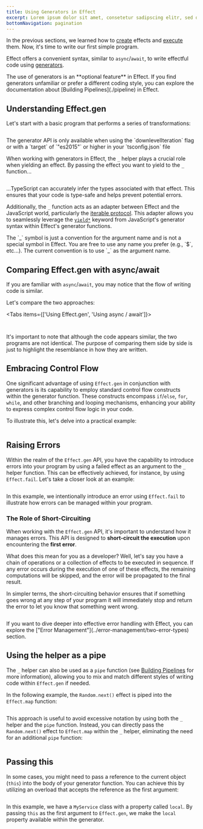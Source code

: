```yaml
---
title: Using Generators in Effect
excerpt: Lorem ipsum dolor sit amet, consetetur sadipscing elitr, sed diam nonumy eirmod tempor invidunt ut labore.
bottomNavigation: pagination
---
```


In the previous sections, we learned how to [create](./creating-effects) effects and [execute](./running-effects) them. Now, it's time to write our first simple program.

Effect offers a convenient syntax, similar to `async`/`await`, to write effectful code using [generators](https://developer.mozilla.org/en-US/docs/Web/JavaScript/Reference/Global_Objects/Generator).

<Idea>
  The use of generators is an **optional feature** in Effect. If you find generators unfamiliar or prefer a different coding style, you can explore the
  documentation about [Building Pipelines](./pipeline) in Effect.
</Idea>

## Understanding Effect.gen

Let's start with a basic program that performs a series of transformations:

```ts file=<rootDir>/src/essentials/using-generators/first-program-gen.ts

```

<Warning>
  The generator API is only available when using the `downlevelIteration` flag or with a `target` of `"es2015"` or higher in your `tsconfig.json` file
</Warning>

When working with generators in Effect, the `_` helper plays a crucial role when yielding an effect.
By passing the effect you want to yield to the `_` function...

```ts /task1/ /task2/ /divide(a, b)/ file=<rootDir>/src/essentials/using-generators/first-program-gen.ts#L16-L22

```

...TypeScript can accurately infer the types associated with that effect. This ensures that your code is type-safe and helps prevent potential errors.

Additionally, the `_` function acts as an adapter between Effect and the JavaScript world, particularly the [iterable protocol](https://developer.mozilla.org/en-US/docs/Web/JavaScript/Reference/Iteration_protocols). This adapter allows you to seamlessly leverage the [`yield*`](https://developer.mozilla.org/en-US/docs/Web/JavaScript/Reference/Operators/yield*) keyword from JavaScript's generator syntax within Effect's generator functions.

<Info>
  The `_` symbol is just a convention for the argument name and is not a special symbol in Effect. You are free to use any name you prefer (e.g., `$`,
  etc...). The current convention is to use `_` as the argument name.
</Info>

## Comparing Effect.gen with async/await

If you are familiar with `async`/`await`, you may notice that the flow of writing code is similar.

Let's compare the two approaches:

<Tabs items={['Using Effect.gen', 'Using async / await']}>
  <Tab>

```ts file=<rootDir>/src/essentials/using-generators/first-program-gen.ts#L3-

```

  </Tab>
  <Tab>

```ts file=<rootDir>/src/essentials/using-generators/first-program-async-await.ts

```

  </Tab>
</Tabs>

It's important to note that although the code appears similar, the two programs are not identical. The purpose of comparing them side by side is just to highlight the resemblance in how they are written.

## Embracing Control Flow

One significant advantage of using `Effect.gen` in conjunction with generators is its capability to employ standard control flow constructs within the generator function. These constructs encompass `if`/`else`, `for`, `while`, and other branching and looping mechanisms, enhancing your ability to express complex control flow logic in your code.

To illustrate this, let's delve into a practical example:

```ts file=<rootDir>/src/essentials/using-generators/control-flow.ts

```

## Raising Errors

Within the realm of the `Effect.gen` API, you have the capability to introduce errors into your program by using a failed effect as an argument to the `_` helper function. This can be effectively achieved, for instance, by using `Effect.fail`. Let's take a closer look at an example:

```ts file=<rootDir>/src/essentials/using-generators/fail.ts

```

In this example, we intentionally introduce an error using `Effect.fail` to illustrate how errors can be managed within your program.

### The Role of Short-Circuiting

When working with the `Effect.gen` API, it's important to understand how it manages errors.
This API is designed to **short-circuit the execution** upon encountering the **first error**.

What does this mean for you as a developer? Well, let's say you have a chain of operations or a collection of effects to be executed in sequence. If any error occurs during the execution of one of these effects, the remaining computations will be skipped, and the error will be propagated to the final result.

In simpler terms, the short-circuiting behavior ensures that if something goes wrong at any step of your program it will immediately stop and return the error to let you know that something went wrong.

```ts file=<rootDir>/src/essentials/using-generators/short-circuiting.ts

```

<Info>
  If you want to dive deeper into effective error handling with Effect, you can explore the ["Error Management"](../error-management/two-error-types)
  section.
</Info>

## Using the helper as a pipe

The `_` helper can also be used as a `pipe` function (see [Building Pipelines](./pipeline.mdx) for more information), allowing you to mix and match different styles of writing code within `Effect.gen` if needed.

In the following example, the `Random.next()` effect is piped into the `Effect.map` function:

```ts {5-6} file=<rootDir>/src/essentials/using-generators/helper-as-pipe.ts

```

This approach is useful to avoid excessive notation by using both the `_` helper and the `pipe` function. Instead, you can directly pass the `Random.next()` effect to `Effect.map` within the `_` helper, eliminating the need for an additional `pipe` function:

```ts /pipe/ file=<rootDir>/src/essentials/using-generators/helper-as-pipe-redundant-pipe.ts#L3-

```

## Passing this

In some cases, you might need to pass a reference to the current object (`this`) into the body of your generator function. You can achieve this by utilizing an overload that accepts the reference as the first argument:

```ts /this/ file=<rootDir>/src/essentials/using-generators/this.ts

```

In this example, we have a `MyService` class with a property called `local`. By passing `this` as the first argument to `Effect.gen`, we make the `local` property available within the generator.
